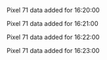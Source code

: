Pixel 71 data added for 16:20:00

Pixel 71 data added for 16:21:00

Pixel 71 data added for 16:22:00

Pixel 71 data added for 16:23:00


